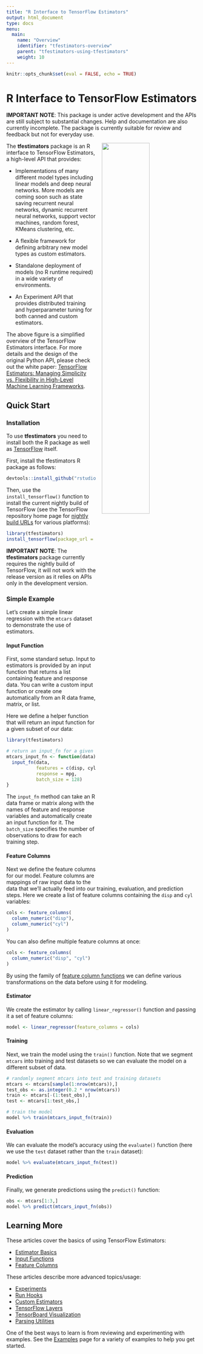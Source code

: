 ```yaml
---
title: "R Interface to TensorFlow Estimators"
output: html_document
type: docs
menu:
  main:
    name: "Overview"
    identifier: "tfestimators-overview"
    parent: "tfestimators-using-tfestimators"
    weight: 10
---
```


```r
knitr::opts_chunk$set(eval = FALSE, echo = TRUE)
```

# R Interface to TensorFlow Estimators

<div class="alert alert-warning" role="alert">
**IMPORTANT NOTE**: This package is under active development and the APIs are still subject to substantial changes. Help and documentation are also currently incomplete. The package is currently suitable for review and feedback but not for everyday use.
</div>



<img src="articles/images/estimator.png" align="right" width="50%" style="margin-left: 15px;">


The **tfestimators** package is an R interface to TensorFlow Estimators, a high-level API that provides:

- Implementations of many different model types including linear models and deep neural networks. More models are coming soon such as state saving recurrent neural networks, dynamic recurrent neural networks, support vector machines, random forest, KMeans clustering, etc. 

- A flexible framework for defining arbitrary new model types as custom estimators.

- Standalone deployment of models (no R runtime required) in a wide variety of environments.

- An Experiment API that provides distributed training and hyperparameter tuning for both canned and custom estimators.

The above figure is a simplified overview of the TensorFlow Estimators interface. For more details and the design of the original Python API, please check out the white paper: [TensorFlow Estimators: Managing Simplicity vs. Flexibility in High-Level Machine Learning Frameworks](http://terrytangyuan.github.io/data/papers/tf-estimators-kdd-paper.pdf).

## Quick Start

### Installation

To use **tfestimators** you need to install both the R package as well as [TensorFlow](https://rstudio.github.io/tensorflow/) itself.

First, install the tfestimators R package as follows:

```r
devtools::install_github("rstudio/tfestimators")
```

Then, use the `install_tensorflow()` function to install the current nightly build of TensorFlow (see the TensorFlow repository home page for [nightly build URLs](https://github.com/tensorflow/tensorflow#installation) for various platforms):

```r
library(tfestimators)
install_tensorflow(package_url = "https://ci.tensorflow.org/view/Nightly/<path-to-tf-package>")
```

<div class="alert alert-warning" role="alert">
**IMPORTANT NOTE**: The **tfestimators** package currently requires the nightly build of TensorFlow, it will not work with the release version as it relies on APIs only in the development version.
</div>




### Simple Example

Let's create a simple linear regression with the `mtcars` dataset to demonstrate the use of estimators.

#### Input Function

First, some standard setup. Input to estimators is provided by an input function that returns a list containing feature and response data. You can write a custom input function or create one automatically from an R data frame, matrix, or list.

Here we define a helper function that will return an input function for a given subset of our data:

```r
library(tfestimators)

# return an input_fn for a given subset of data
mtcars_input_fn <- function(data) {
  input_fn(data, 
           features = c(disp, cyl), 
           response = mpg,
           batch_size = 128)
}
```

The `input_fn` method can take an R data frame or matrix along with the names of feature and response variables and automatically create an input function for it. The `batch_size` specifies the number of observations to draw for each training step.

#### Feature Columns

Next we define the feature columns for our model. Feature columns are mappings of raw input data to the data that we'll actually feed into our training, evaluation, and prediction steps. Here we create a list of feature columns containing the `disp` and `cyl` variables:

```r
cols <- feature_columns(
  column_numeric("disp"),
  column_numeric("cyl")
)
```

You can also define multiple feature columns at once:

```r
cols <- feature_columns( 
  column_numeric("disp", "cyl")
)
```

By using the family of [feature column functions](reference/index.html#section-feature-columns) we can define various transformations on the data before using it for modeling.

#### Estimator

We create the estimator by calling `linear_regressor()` function and passing it a set of feature columns: 

```r
model <- linear_regressor(feature_columns = cols)
```


#### Training

Next, we train the model using the `train()` function. Note that we segment `mtcars` into training and test datasets so we can evaluate the model on a different subset of data.

```r
# randomly segment mtcars into test and training datasets
mtcars <- mtcars[sample(1:nrow(mtcars)),]
test_obs <- as.integer(0.2 * nrow(mtcars))
train <- mtcars[-(1:test_obs),]
test <- mtcars[1:test_obs,]

# train the model
model %>% train(mtcars_input_fn(train))
```

#### Evaluation

We can evaluate the model's accuracy using the `evaluate()` function (here we use the `test` dataset rather than the `train` dataset):

```r
model %>% evaluate(mtcars_input_fn(test))
```

#### Prediction

Finally, we generate predictions using the `predict()` function:

```r
obs <- mtcars[1:3,]
model %>% predict(mtcars_input_fn(obs))
```

## Learning More

These articles cover the basics of using TensorFlow Estimators:

- [Estimator Basics](articles/estimator_basics.html)
- [Input Functions](articles/input_functions.html)
- [Feature Columns](articles/feature_columns.html)

<!--
These articles provide in depth documentation and example uses of canned estimators:

- [Linear Models](articles/linear_estimators.html)
- [Linear/DNN Models](articles/linear_dnn_combined_estimators.html)
- [Support Vector Machines](articles/support_vector_machines.html)
- [Recurrent Neural Networks](articles/recurrent_neural_networks.html)
-->

These articles describe more advanced topics/usage:

- [Experiments](articles/experiments.html)
- [Run Hooks](articles/run_hooks.html)
<!--
- [Run Configuration](articles/run_configuration.html)
-->
- [Custom Estimators](articles/creating_estimators.html)
- [TensorFlow Layers](articles/layers.html)
- [TensorBoard Visualization](articles/tensorboard.html)
- [Parsing Utilities](articles/parsing_spec.html)

One of the best ways to learn is from reviewing and experimenting with examples. See the [Examples](articles/examples/) page for a variety of examples to help you get started.

<!--
When you have built your model and are ready to deploy it, see the [Deployment](articles/deployment.html) page for an in-depth review of deployment options.
-->











